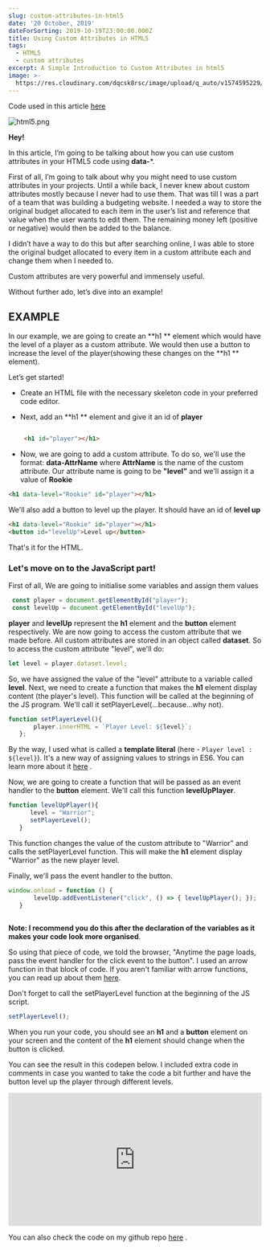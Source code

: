 ---
slug: custom-attributes-in-html5
date: '20 October, 2019'
dateForSorting: 2019-10-19T23:00:00.000Z
title: Using Custom Attributes in HTML5
tags:
  - HTML5
  - custom attributes
excerpt: A Simple Introduction to Custom Attributes in html5
image: >-
  https://res.cloudinary.com/dqcsk8rsc/image/upload/q_auto/v1574595229/pankaj-patel_nwzfox.jpg
---
Code used in this article [here](https://github.com/faruq2/CustomHtmlAttributes) 


![html5.png](https://res.cloudinary.com/dqcsk8rsc/image/upload/q_auto/v1574595229/pankaj-patel_nwzfox.jpg)

**Hey!**

In this article, I’m going to be talking about how you can use custom attributes in your HTML5 code using **data-***.

First of all, I’m going to talk about why you might need to use custom attributes in your projects.  Until a while back, I never knew about custom attributes mostly because I never had to use them. That was till I was a part of a team that was building a budgeting website. I needed a way to store the original budget allocated to each item in the user’s list and reference that value when the user wants to edit them. The remaining money left (positive or negative) would then be added to the balance.

I didn’t have a way to do this but after searching online, I was able to store the original budget allocated to every item in a custom attribute each and change them when I needed to.

Custom attributes are very powerful and immensely useful.

Without further ado, let’s dive into an example!

## EXAMPLE
In our example, we are going to create an **h1 ** element which would have the level of a player as a custom attribute. We would then use a button to increase the level of the player(showing these changes on the **h1 ** element).

Let’s get started!



- Create an HTML file with the necessary skeleton code in your preferred code editor.
- Next, add an **h1 ** element and give it an id of **player**

   ```html

    <h1 id="player"></h1>
   ``` 
- Now, we are going to add a custom attribute. To do so, we'll use the 
 format: **data-AttrName** where **AttrName** is the name of the custom 
 attribute.
Our attribute name is going to be **"level"** and we'll assign it a value of **Rookie**
 ```html
 <h1 data-level="Rookie" id="player"></h1>
 ``` 
We'll also add a button to level up the player. It should have an id of **level up**

  ```html
 <h1 data-level="Rookie" id="player"></h1>
 <button id="levelUp">Level up</button>
  ```
That's it for the HTML.

### Let's move on to the JavaScript part!

    
First of all, 
    We are going to initialise some variables and assign them values

   ```javascript
    const player = document.getElementById("player");
    const levelUp = document.getElementById("levelUp");
  ``` 
**player** and **levelUp** represent the **h1** element and the **button** element respectively.
We are now going to access the custom attribute that we made before. All custom attributes are stored in an object called **dataset**. So to access the custom attribute "level", we'll do:

   ```javascript
   let level = player.dataset.level;
   ``` 
So, we have assigned the value of the "level" attribute to a variable called **level**.
Next, we need to create a function that makes the **h1** element display content (the player's level). This function will be called at the beginning of the JS program. We'll call it setPlayerLevel(...because...why not). 

 ```javascript
function setPlayerLevel(){
        player.innerHTML = `Player Level: ${level}`;
    };
 ``` 
By the way, I used what is called a **template literal** (here - ` Player level : ${level} `). It's a new way of assigning values to strings in ES6. You can learn more about it  [here](https://codeburst.io/javascript-what-are-template-literals-5d08a50ef2e3) .

 Now, we are going to create a function that will be passed as an event 
 handler to the **button** element.
 We'll call this function **levelUpPlayer**.

  ```javascript
  function levelUpPlayer(){
        level = "Warrior";
        setPlayerLevel();
     }
  ``` 
This function changes the value of the custom attribute to "Warrior" and calls the setPlayerLevel function. This will make the **h1** element display "Warrior" as the new player level.

 Finally, we'll pass the event handler to the button.

 ```javascript
 window.onload = function () {
        levelUp.addEventListener("click", () => { levelUpPlayer(); });
    }
    
 ``` 
  
 **Note: I recommend you do this after the declaration of the variables as it 
 makes your code look more organised**.

 So using that piece of code, we told the browser, "Anytime the page loads, pass the event handler for the click event to the button". I used an arrow function in that block of code. If you aren't familiar with arrow functions, you can read up about them  [here](https://www.w3schools.com/js/js_arrow_function.asp).

Don't forget to call the setPlayerLevel function at the beginning of the JS script.

```javascript
setPlayerLevel();
``` 


When you run your code, you should see an **h1** and a **button** element on your screen and the content of the **h1** element should change when the button is clicked.


You can see the result in this codepen below. I included extra code in comments in case you wanted to take the code a bit further and have the button level up the player through different levels.

<iframe height="265" style="width: 100%; " scrolling="no" title="WNNoYEL" src="https://codepen.io/Gbolahan1/embed/WNNoYEL?height=265&theme-id=0&default-tab=js,result" frameborder="no" allowtransparency="true" allowfullscreen="true">
  See the Pen <a href='https://codepen.io/Gbolahan1/pen/WNNoYEL'>WNNoYEL</a> by Yusuff Faruq 
  (<a href='https://codepen.io/Gbolahan1'>@Gbolahan1</a>) on <a href='https://codepen.io'>CodePen</a>.
</iframe>

You can also check the code on my github repo  [here](https://github.com/faruq2/CustomHtmlAttributes) .











